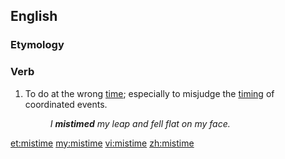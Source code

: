 ==English==

===Etymology===
{{prefix|mis|time}}

===Verb===
{{en-verb|mistimes|mistiming|mistimed}}

#To do at the wrong [[time]]; especially to misjudge the [[timing]] of coordinated events.
#:''I '''mistimed''' my leap and fell flat on my face.''

[[et:mistime]]
[[my:mistime]]
[[vi:mistime]]
[[zh:mistime]]